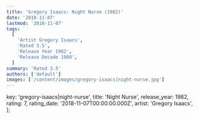 ```yaml
---
title: 'Gregory Isaacs: Night Nurse (1982)'
date: '2018-11-07'
lastmod: '2018-11-07'
tags:
  [
    'Artist Gregory Isaacs',
    'Rated 3.5',
    'Release Year 1982',
    'Release Decade 1980',
  ]
summary: 'Rated 3.5'
authors: ['default']
images: ['/content/images/gregory-isaacs|night-nurse.jpg']
---
```


  key: 'gregory-isaacs|night-nurse',
  title: 'Night Nurse',
  release_year: 1982,
  rating: 7,
  rating_date: '2018-11-07T00:00:00.000Z',
  artist: 'Gregory Isaacs',
};

<MusicRating data={data} />
